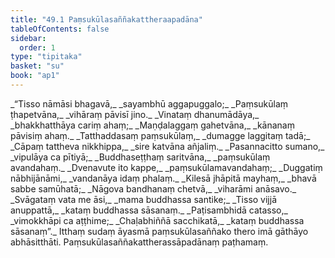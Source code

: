 ```yaml
---
title: "49.1 Paṃsukūlasaññakattheraapadāna"
tableOfContents: false
sidebar:
  order: 1
type: "tipitaka"
basket: "su"
book: "ap1"
---
```



<DynamicBreadcrumb />

<Division number="1" book="ap1" bookNo="20" page="429">

<Paragraph number="6185" type="verses" book="ap1">
_“Tisso nāmāsi bhagavā,_  
_sayambhū aggapuggalo;_  
_Paṃsukūlaṃ ṭhapetvāna,_  
_vihāraṃ pāvisī jino._  

</Paragraph>

</Division>
<Division number="2" book="ap1" bookNo="20" page="429">

<Paragraph number="6186" type="verses" book="ap1">
_Vinataṃ dhanumādāya,_  
_bhakkhatthāya cariṃ ahaṃ;_  
_Maṇḍalaggaṃ gahetvāna,_  
_kānanaṃ pāvisiṃ ahaṃ._  

</Paragraph>

</Division>
<Division number="3" book="ap1" bookNo="20" page="429">

<Paragraph number="6187" type="verses" book="ap1">
_Tatthaddasaṃ paṃsukūlaṃ,_  
_dumagge laggitaṃ tadā;_  
_Cāpaṃ tattheva nikkhippa,_  
_sire katvāna añjaliṃ._  

</Paragraph>

</Division>
<Division number="4" book="ap1" bookNo="20" page="429">

<Paragraph number="6188" type="verses" book="ap1">
_Pasannacitto sumano,_  
_vipulāya ca pītiyā;_  
_Buddhaseṭṭhaṃ saritvāna,_  
_paṃsukūlaṃ avandahaṃ._  

</Paragraph>

</Division>
<Division number="5" book="ap1" bookNo="20" page="429">

<Paragraph number="6189" type="verses" book="ap1">
_Dvenavute ito kappe,_  
_paṃsukūlamavandahaṃ;_  
_Duggatiṃ nābhijānāmi,_  
_vandanāya idaṃ phalaṃ._  

</Paragraph>

</Division>
<Division number="6" book="ap1" bookNo="20" page="429">

<Paragraph number="6190" type="verses" book="ap1">
_Kilesā jhāpitā mayhaṃ,_  
_bhavā sabbe samūhatā;_  
_Nāgova bandhanaṃ chetvā,_  
_viharāmi anāsavo._  

</Paragraph>

</Division>
<Division number="7" book="ap1" bookNo="20" page="429">

<Paragraph number="6191" type="verses" book="ap1">
_Svāgataṃ vata me āsi,_  
_mama buddhassa santike;_  
_Tisso vijjā anuppattā,_  
_kataṃ buddhassa sāsanaṃ._  

</Paragraph>

</Division>
<Division number="8" book="ap1" bookNo="20" page="429">

<Paragraph number="6192" type="verses" book="ap1">
_Paṭisambhidā catasso,_  
_vimokkhāpi ca aṭṭhime;_  
_Chaḷabhiññā sacchikatā,_  
_kataṃ buddhassa sāsanaṃ”._  

</Paragraph>

<Paragraph number="6193" book="ap1">
Itthaṃ sudaṃ āyasmā paṃsukūlasaññako thero imā gāthāyo abhāsitthāti.

</Paragraph>
</Division>

<Paragraph number="6194" type="center" book="ap1">
Paṃsukūlasaññakattherassāpadānaṃ paṭhamaṃ.
</Paragraph>